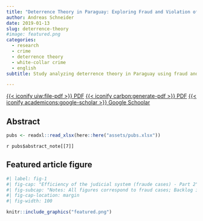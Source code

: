 ```yaml
---
title: "Deterrence Theory in Paraguay: Exploring Fraud and Violation of Trust Cases"
author: Andreas Schneider
date: 2019-01-13
slug: deterrence-theory
#image: featured.png
categories:
  - research 
  - crime
  - deterrence theory
  - white-collar crime
  - english
subtitle: Study analyzing deterrence theory in Paraguay using fraud and violation of trust cases.

---
```


[{{< iconify uiw:file-pdf >}} PDF](https://www.mdpi.com/2076-0760/8/1/23){.btn .btn-outline-primary}
[{{< iconify carbon:generate-pdf >}} PDF](https://www.mdpi.com/2076-0760/8/1/23/pdf?version=1547359570){.btn .btn-outline-primary}
[{{< iconify academicons:google-scholar >}} Google Schoolar](https://scholar.google.com/citations?view_op=view_citation&hl=en&user=SfuAT-QAAAAJ&sortby=pubdate&citation_for_view=SfuAT-QAAAAJ:u5HHmVD_uO8C){.btn .btn-outline-primary}



## Abstract


```r
pubs <- readxl::read_xlsx(here::here("assets/pubs.xlsx"))
```

`r pubs$abstract_note[[7]]`


## Featured article figure


```r
#| label: fig-1
#| fig-cap: "Efficiency of the judicial system (fraude cases) - Part 2"
#| fig-subcap: "Notes: All figures correspond to fraud cases; Backlog is calculated since 2001; a controlled case is a case with an asigned procedural status (e.g., investigation, accused, desestimated etc.); Turnover ratio measures the relationship between resolved cases and unresolved cases at the end of a period; Disposition time (in days) measures the theoretical time necessary for a pending case to be solved in court in the light of the current pace of work."
#| fig-cap-location: margin
#| fig-width: 100

knitr::include_graphics("featured.png")
```

